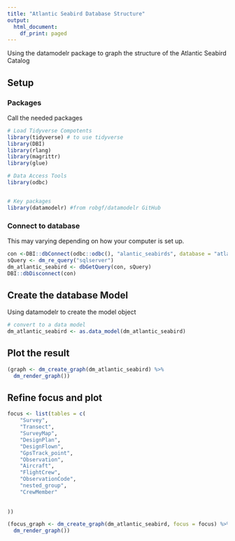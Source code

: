 ```yaml
---
title: "Atlantic Seabird Database Structure"
output:
  html_document:
    df_print: paged
---
```


Using the datamodelr package to graph the structure of the Atlantic Seabird Catalog

## Setup
### Packages
Call the needed packages

```r
# Load Tidyverse Compotents
library(tidyverse) # to use tidyverse
library(DBI)
library(rlang)
library(magrittr)
library(glue)

# Data Access Tools
library(odbc)


# Key packages
library(datamodelr) #from robgf/datamodelr GitHub
```

### Connect to database
This may varying depending on how your computer is set up.

```r
con <-DBI::dbConnect(odbc::odbc(), "alantic_seabirds", database = "atlantic_seabirds")
sQuery <- dm_re_query("sqlserver")
dm_atlantic_seabird <- dbGetQuery(con, sQuery)
DBI::dbDisconnect(con)
```

## Create the database Model
Using datamodelr to create the model object

```r
# convert to a data model
dm_atlantic_seabird <- as.data_model(dm_atlantic_seabird)
```


## Plot the result

```r
(graph <- dm_create_graph(dm_atlantic_seabird) %>%
  dm_render_graph())
```

## Refine focus and plot

```r
focus <- list(tables = c(
    "Survey",
    "Transect", 
    "SurveyMap",
    "DesignPlan",
    "DesignFlown",
    "GpsTrack_point",
    "Observation",
    "Aircraft",
    "FlightCrew",
    "ObservationCode",
    "nested_group",
    "CrewMember"
    
    
))

(focus_graph <- dm_create_graph(dm_atlantic_seabird, focus = focus) %>%
  dm_render_graph())

```

